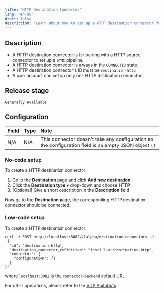 ```yaml
---
title: "HTTP Destination Connector"
lang: "en-US"
draft: false
description: "Learn about how to set up a HTTP destination connector for the open-source visual data ETL tool VDP https://github.com/instill-ai/vdp"
---
```


## Description

- A HTTP destination connector is for pairing with a HTTP source connector to set up a `SYNC` pipeline.
- A HTTP destination connector is always in the `CONNECTED` state.
- A HTTP destination connector's ID must be `destination-http`
- A user account can set up only one HTTP destination connector.

## Release stage

`Generally Available`

## Configuration

| Field | Type | Note                                                                                                  |
| :---- | :--- | :---------------------------------------------------------------------------------------------------- |
| N/A   | N/A  | This connector doesn't take any configuration so the configuration field is an empty JSON object `{}` |

### No-code setup

To create a HTTP destination connector:

1. Go to the **Destination** page and click **Add new destination**
2. Click the **Destination type** ▾ drop-down and choose **HTTP**
3. [Optional] Give a short description in the **Description** field

Now go to the **Destination** page, the corresponding HTTP destination connector should be connected.

### Low-code setup

To create a HTTP destination connector:

```shellscript cURL
curl -X POST http://localhost:8082/v1alpha/destination-connectors -d '{
  "id": "destination-http",
  "destination_connector_definition": "instill-ai/destination-http",
  "connector": {
    "configuration": {}
  }
}'
```

where `localhost:8082` is the `connector-backend` default URL.

For other operations, please refer to the [VDP Protobufs](https://buf.build/instill-ai/protobufs).
